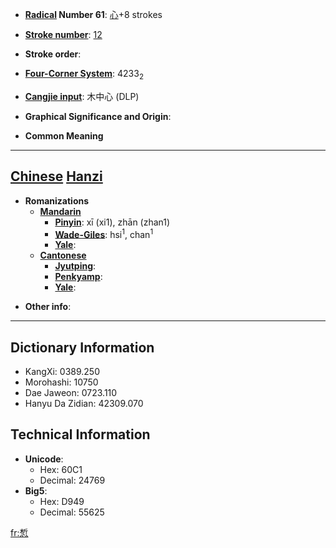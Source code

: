 * '''[[Wiktionary:Chinese radical index| Radical]] Number 61''': [[Wiktionary:Chinese radical index 心|心]]+8 strokes

* '''[[Wiktionary:Chinese total strokes index|Stroke number]]''': [[Wiktionary:Chinese total strokes index 12|12]]

* '''Stroke order''': 

* '''[[Wiktionary:Chinese four corner index|Four-Corner System]]''': 4233<sub>2</sub>

* '''[[Wiktionary:Chinese Cangjie index|Cangjie input]]''': 木中心 (DLP)

* '''Graphical Significance and Origin''': 

* '''Common Meaning'''

----

== [[Chinese]] [[Hanzi]] ==

* '''Romanizations'''
** '''[[Mandarin]]'''
*** '''[[Pinyin]]''': xī (xi1), zhān (zhan1)
*** '''[[Wade-Giles]]''': hsi<sup>1</sup>, chan<sup>1</sup>
*** '''[[Yale]]''': 
** '''[[Cantonese]]'''
*** '''[[Jyutping]]''':
*** '''[[Penkyamp]]''': 
*** '''[[Yale]]''': 

* '''Other info''': 

----

== Dictionary Information ==

* KangXi: 0389.250
* Morohashi: 10750
* Dae Jaweon: 0723.110
* Hanyu Da Zidian: 42309.070

== Technical Information ==

* '''Unicode''':
** Hex: 60C1
** Decimal: 24769
* '''Big5''':
** Hex: D949
** Decimal: 55625

[[fr:惁]]